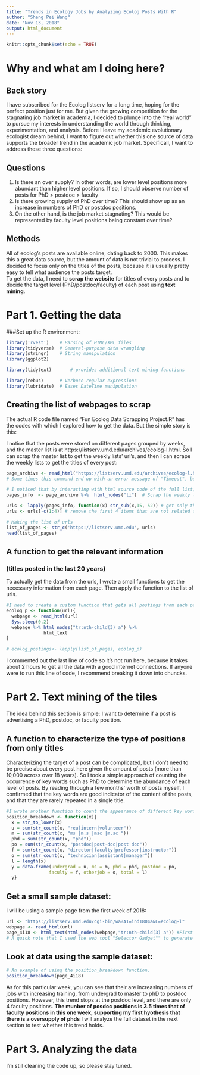 ```yaml
---
title: "Trends in Ecology Jobs by Analyzing Ecolog Posts With R"
author: "Sheng Pei Wang"
date: "Nov 13, 2018"
output: html_document
---
```


```r
knitr::opts_chunk$set(echo = TRUE)
```
  
# Why and what am I doing here?
## Back story
I have subscribed for the Ecolog listserv for a long time, hoping for the perfect position just for me. But given the growing competition for the stagnating job market in academia, I decided to plunge into the "real world" to pursue my interests in understanding the world through thinking, experimentation, and analysis. Before I leave my academic evolutionary ecologist dream behind, I want to figure out whether this one source of data supports the broader trend in the academic job market. Specificall, I want to address these three questions:   

## Questions
1. Is there an over supply? In other words, are lower level positions more abundant than higher level positions. If so, I should observe number of posts for PhD > postdoc > faculty    
2. Is there growing supply of PhD over time? This should show up as an increase in numbers of PhD or postdoc positions.     
3. On the other hand, is the job market stagnating? This would be represented by faculty level positions being constant over time?

## Methods
All of ecolog's posts are available online, dating back to 2000. This makes this a great data source, but the amount of data is not trivial to process. I decided to focus only on the titles of the posts, because it is usually pretty easy to tell what audience the posts target.   
To get the data, I need to **scrap the website** for titles of every posts and to decide the target level (PhD/postdoc/faculty) of each post using **text mining**.

# Part 1. Getting the data

###Set up the R environment:
```r
library('rvest')    # Parsing of HTML/XML files 
library(tidyverse)  # General-purpose data wrangling
library(stringr)    # String manipulation
library(ggplot2)

library(tidytext)       # provides additional text mining functions

library(rebus)      # Verbose regular expressions
library(lubridate)  # Eases DateTime manipulation
```

## Creating the list of webpages to scrap

The actual R code file named "Fun Ecolog Data Scrapping Project.R" has the codes with which I explored how to get the data. But the simple story is this:

I notice that the posts were stored on different pages grouped by weeks, and the master list is at https://listserv.umd.edu/archives/ecolog-l.html. So I can scrap the master list to get the weekly lists' url's, and then I can scrape the weekly lists to get the titles of every post:


```r
page_archive <- read_html("https://listserv.umd.edu/archives/ecolog-l.html")
# Some times this command end up with an error message of "Timeout", because the archive's server is picky about the connections. My home network tend to do this. The only advice I have is to be patient and maybe try a different network if possible.

# I noticed that by interacting with html source code of the full list, all the weekly links are stored under the "li" node
pages_info  <- page_archive %>%  html_nodes("li")  # Scrap the weekly link info from main page

urls <- lapply(pages_info, function(x) str_sub(x,15, 52)) # get only the url part, which is between 15-52 characters.
urls <- urls[-c(1:4)] # remove the first 4 items that are not related to our purpose.

# Making the list of urls
list_of_pages <- str_c('https://listserv.umd.edu', urls)
head(list_of_pages)
```

## A function to get the relevant information 
### (titles posted in the last 20 years)
To  actually get the data from the urls, I wrote a small functions to get the necessary information from each page. Then apply the function to the list of urls.
```r
#I need to create a custom function that gets all postings from each page
ecolog_p <- function(url){
  webpage <- read_html(url)
  Sys.sleep(0.2)
  webpage %>% html_nodes("tr:nth-child(3) a") %>%
              html_text
}

# ecolog_postings<- lapply(list_of_pages, ecolog_p)
```

I commented out the last line of code so it's not run here, because it takes about 2 hours to get all the data with a good internet connections. If anyone were to run this line of code, I recommend breaking it down into chuncks.

# Part 2. Text mining of the tiles
The idea behind this section is simple: I want to determine if a post is advertising a PhD, postdoc, or faculty position. 


## A function to characterize the type of positions from only titles
Characterizing the target of a post can be complicated, but I don't need to be precise about every post here given the amount of posts (more than 10,000 across over 18 years). So I took a simple approach of counting the occurrence of key words such as PhD to determine the abundance of each level of posts. By reading through a few months' worth of posts myself, I confirmed that the key words are good indicator of the content of the posts, and that they are rarely repeated in a single title.
```r
#I wrote another function to count the appearance of different key words.
position_breakdown <- function(x){
  x = str_to_lower(x)
  u = sum(str_count(x, "reu|intern|volunteer"))
  m = sum(str_count(x, "ms |m.s |msc |m.sc "))  
  phd = sum(str_count(x, "phd"))
  po = sum(str_count(x, "postdoc|post-doc|post doc"))  
  f = sum(str_count(x, "director|faculty|professor|instructor"))
  o = sum(str_count(x, "technician|assistant|manager"))
  l = length(x)
  y = data.frame(undergrad = u, ms = m, phd = phd, postdoc = po, 
                faculty = f, otherjob = o, total = l)
  y}

```
## Get a small sample dataset:
I will be using a sample page from the first week of 2018:
```r
url <- "https://listserv.umd.edu/cgi-bin/wa?A1=ind1804a&L=ecolog-l"
webpage <- read_html(url)
page_4i18 <- html_text(html_nodes(webpage,"tr:nth-child(3) a")) #First download the webpage
# A quick note that I used the web tool "Selector Gadget"" to generate the CSS selectors. i.e. the ""tr:nth-child(3) a"" part
```

## Look at data using the sample dataset:
```r
# An example of using the position_breakdown function.
position_breakdown(page_4i18)
```

As for this particular week, you can see that their are increasing numbers of jobs with increasing training, from undergrad to master to phD to postdoc positions. However, this trend stops at the postdoc level, and there are only 4 faculty positions. **The munber of posdoc positions is 3.5 times that of faculty positions in this one week, supporting my first hyothesis that there is a oversupply of phds** I will analyze the full dataset in the next section to test whether this trend holds.


# Part 3. Analyzing the data
I'm still cleaning the code up, so please stay tuned. 
